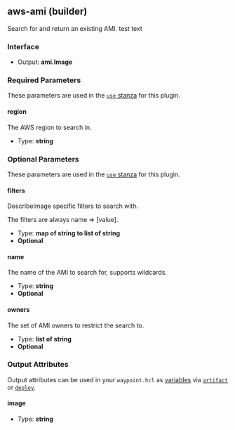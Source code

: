 ## aws-ami (builder)

Search for and return an existing AMI. test text

### Interface

- Output: **ami.Image**

### Required Parameters

These parameters are used in the [`use` stanza](/docs/waypoint-hcl/use) for this plugin.

#### region

The AWS region to search in.

- Type: **string**

### Optional Parameters

These parameters are used in the [`use` stanza](/docs/waypoint-hcl/use) for this plugin.

#### filters

DescribeImage specific filters to search with.

The filters are always name => [value].

- Type: **map of string to list of string**
- **Optional**

#### name

The name of the AMI to search for, supports wildcards.

- Type: **string**
- **Optional**

#### owners

The set of AMI owners to restrict the search to.

- Type: **list of string**
- **Optional**

### Output Attributes

Output attributes can be used in your `waypoint.hcl` as [variables](/docs/waypoint-hcl/variables) via [`artifact`](/docs/waypoint-hcl/variables/artifact) or [`deploy`](/docs/waypoint-hcl/variables/deploy).

#### image

- Type: **string**
